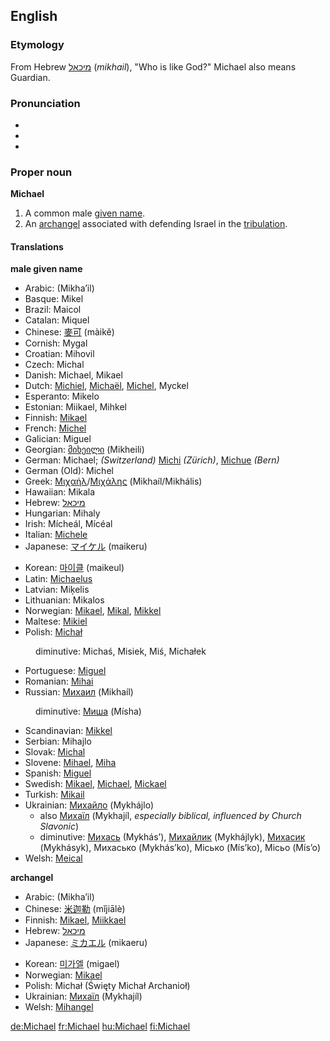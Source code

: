 ==English==

{{rank|America|servant|doctor|995|Michael|fee|excellent|Peter}}


===Etymology===
From Hebrew [[מיכאל]] (''mikhail''), "Who is like God?"
Michael also means Guardian.

===Pronunciation===
*{{AHD|mī'kəl}}
*{{IPA|/ˈmaɪkəl/}}
*{{SAMPA|/"maIk@l/}}

===Proper noun===
'''Michael'''

#A common male [[given name]].
#An [[archangel]] associated with defending Israel in the [[tribulation]].

====Translations====

'''male given name'''
{{top}}
*Arabic: {{ARchar|[[ميخائيل]]}} (Mikha’il)
*Basque: Mikel
*Brazil: Maicol
*Catalan: Miquel
*Chinese: [[麥可]] (màikě)
*Cornish: Mygal
*Croatian: Mihovil
*Czech: Michal
*Danish: Michael, Mikael
*Dutch: [[Michiel]], [[Michaël]], [[Michel]], Myckel
*Esperanto: Mikelo
*Estonian: Miikael, Mihkel
*Finnish: [[Mikael]]
*French: [[Michel]]
*Galician: Miguel
*Georgian: [[მიხეილი]] (Mikheili)
*German: Michael; ''(Switzerland)'' [[Michi]] ''(Zürich)'', [[Michue]] ''(Bern)''
*German (Old): Michel
*Greek: [[Μιχαήλ]]/[[Μιχάλης]] (Mikhaíl/Mikhális)
*Hawaiian: Mikala
*Hebrew: [[מיכאל]]
*Hungarian: Mihaly
*Irish: Mícheál, Mícéal
*Italian: [[Michele]] {{m}}
*Japanese: [[マイケル]] (maikeru)
{{mid}}
*Korean: [[마이클]] (maikeul)
*Latin: [[Michaelus]]
*Latvian: Miķelis
*Lithuanian: Mikalos
*Norwegian: [[Mikael]], [[Mikal]], [[Mikkel]]
*Maltese: [[Mikiel]]
*Polish: [[Michał]]
:diminutive: Michaś, Misiek, Miś, Michałek
*Portuguese: [[Miguel]]
*Romanian: [[Mihai]]
*Russian: [[Михаил]] (Mikhaíl)
:diminutive: [[Миша]] (Mísha)
*Scandinavian: [[Mikkel]]
*Serbian: Mihajlo
*Slovak: [[Michal]]
*Slovene: [[Mihael]], [[Miha]]
*Spanish: [[Miguel]]
*Swedish: [[Mikael]], [[Michael]], [[Mickael]]
*Turkish: [[Mikail]]
*Ukrainian: [[Михайло]] (Mykhájlo)
**also [[Mихаїл]] (Mykhajíl, ''especially biblical, influenced by Church Slavonic'')
**diminutive: [[Михась]] (Мykhás’), [[Михайлик]] (Mykhájlyk), [[Михасик]] (Mykhásyk), Михасько (Mykhás’ko), Місько (Mís’ko), Місьо (Mís’o)
*Welsh: [[Meical]]
{{bottom}}

'''archangel'''
{{top}}
*Arabic: {{ARchar|[[ميخائيل]]}} (Mikha’il)
*Chinese: [[米迦勒]] (mǐjiālè)
*Finnish: [[Mikael]], [[Miikkael]]
*Hebrew: [[מיכאל]]
*Japanese: [[ミカエル]] (mikaeru)
{{mid}}
*Korean: [[미가엘]] (migael)
*Norwegian: [[Mikael]]
*Polish: Michał (Święty Michał Archanioł)
*Ukrainian: [[Mихаїл]] (Mykhajíl)
*Welsh: [[Mihangel]]
{{bottom}}

[[de:Michael]]
[[fr:Michael]]
[[hu:Michael]]
[[fi:Michael]]